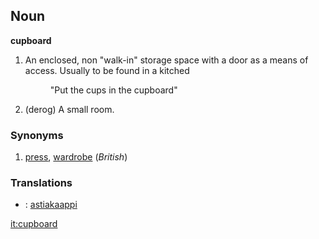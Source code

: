 ==Noun==
'''cupboard'''
# An enclosed, non "walk-in" storage space with a door as a means of access. Usually to be found in a kitched
#:"Put the cups in the cupboard"
#(derog) A small room.

===Synonyms===
#[[press]], [[wardrobe]] (''British'')

===Translations===
*{{fi}}: [[astiakaappi]]

[[it:cupboard]]